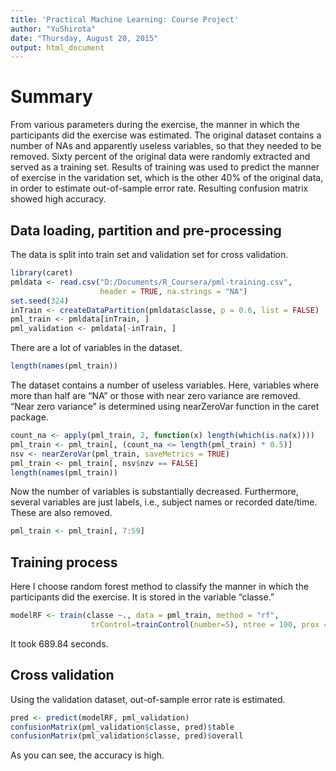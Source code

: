 ```yaml
---
title: 'Practical Machine Learning: Course Project'
author: "YuShirota"
date: "Thursday, August 20, 2015"
output: html_document
---
```


# Summary
From various parameters during the exercise, the manner in which the participants did the exercise was estimated. The original dataset contains a number of NAs and apparently useless variables, so that they needed to be removed. Sixty percent of the original data were randomly extracted and served as a training set. Results of training was used to predict the manner of exercise in the varidation set, which is the other 40% of the original data, in order to estimate out-of-sample error rate.  Resulting confusion matrix showed high accuracy.

## Data loading, partition and pre-processing
The data is split into train set and validation set for cross validation.

```r
library(caret)
pmldata <- read.csv("D:/Documents/R_Coursera/pml-training.csv",
                    header = TRUE, na.strings = "NA")
set.seed(324)
inTrain <- createDataPartition(pmldata$classe, p = 0.6, list = FALSE)
pml_train <- pmldata[inTrain, ]
pml_validation <- pmldata[-inTrain, ]
```

There are a lot of variables in the dataset.
```r
length(names(pml_train))
```
The dataset contains a number of useless variables. 
Here, variables where more than half are "NA" or those with near zero variance are removed. "Near zero variance" is determined using nearZeroVar function in the caret package.

```r
count_na <- apply(pml_train, 2, function(x) length(which(is.na(x))))
pml_train <- pml_train[, (count_na <= length(pml_train) * 0.5)]
nsv <- nearZeroVar(pml_train, saveMetrics = TRUE)
pml_train <- pml_train[, nsv$nzv == FALSE]
length(names(pml_train))
```

Now the number of variables is substantially decreased. Furthermore, several variables are just labels, i.e., subject names or recorded date/time. These are
also removed.
```r
pml_train <- pml_train[, 7:59]
```


## Training process
Here I choose random forest method to classify the manner in which the participants did the exercise. It is stored in the variable "classe."
```r
modelRF <- train(classe ~., data = pml_train, method = "rf", 
                  trControl=trainControl(number=5), ntree = 100, prox = TRUE)
```

It took 689.84 seconds.

## Cross validation
Using the validation dataset, out-of-sample error rate is estimated.
```r
pred <- predict(modelRF, pml_validation)
confusionMatrix(pml_validation$classe, pred)$table
confusionMatrix(pml_validation$classe, pred)$overall
```
As you can see, the accuracy is high.







